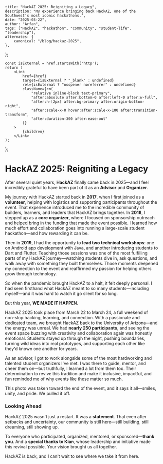 
	title: "HackAZ 2025: Reigniting a Legacy",
	description: "My experience bringing back HackAZ, one of the Southwest's most iconic hackathons.",
	date: "2025-03-22",
	author: "Arfan",
	tags: ["HackAZ", "hackathon", "community", "student-life", "leadership"],
	alternates: {
		canonical: "/blog/hackaz-2025",
	},
};

	const isExternal = href.startsWith('http');
	return (
		<Link
			href={href}
			target={isExternal ? "_blank" : undefined}
			rel={isExternal ? "noopener noreferrer" : undefined}
			className={cn(
				"relative inline-block text-primary",
				"after:absolute after:bottom-0 after:left-0 after:w-full",
				"after:h-[2px] after:bg-primary after:origin-bottom-right",
				"after:scale-x-0 hover:after:scale-x-100 after:transition-transform",
				"after:duration-300 after:ease-out"
			)}
		>
			{children}
		</Link>
	);
};

# HackAZ 2025: Reigniting a Legacy

After several quiet years, **<StyledLink href="https://hack.arizona.edu">HackAZ</StyledLink>** finally came back in 2025—and I feel incredibly grateful to have been part of it as an **Advisor** and **Organizer**.

My journey with HackAZ started back in **2017**, when I first joined as a **volunteer**, helping with logistics and supporting participants throughout the event. That experience introduced me to the incredible community of builders, learners, and leaders that HackAZ brings together. In **2018**, I stepped up as a **core organizer**, where I focused on sponsorship outreach and helped bring in the funding that made the event possible. I learned how much effort and collaboration goes into running a large-scale student hackathon—and how rewarding it can be.

Then in **2019**, I had the opportunity to **lead two technical workshops**: one on Android app development with Java, and another introducing students to Dart and Flutter. Teaching those sessions was one of the most fulfilling parts of my HackAZ journey—watching students dive in, ask questions, and walk away with something they built themselves. Those moments deepened my connection to the event and reaffirmed my passion for helping others grow through technology.

So when the pandemic brought HackAZ to a halt, it felt deeply personal. I had seen firsthand what HackAZ meant to so many students—including myself—and it was hard to watch it go silent for so long.

But this year, **WE MADE IT HAPPEN**.

HackAZ 2025 took place from March 22 to March 24, a full weekend of non-stop hacking, learning, and connection. With a passionate and dedicated team, we brought HackAZ back to the University of Arizona—and the energy was unreal. We had **nearly 250 participants**, and seeing the event space buzzing with creativity and collaboration again was honestly emotional. Students stayed up through the night, pushing boundaries, turning wild ideas into real prototypes, and supporting each other like they'd known one another for years.

As an advisor, I got to work alongside some of the most hardworking and talented student organizers I've met. I was there to guide, mentor, and cheer them on—but truthfully, I learned a lot from them too. Their determination to revive this tradition and make it inclusive, impactful, and fun reminded me of why events like these matter so much.

<MaskedImage
	src={hackaz2025Img}
	alt="HackAZ 2025 Team"
	width={500}
	height={500}
	variant="shape6"
	className="w-[70%] rounded-lg mx-auto"
/>

<div className="flex justify-center">
	<p className="leading-snug mt-2 text-sm">
		This photo was taken toward the end of the event, and it says it all—smiles, unity, and pride. We pulled it off.
	</p>
</div>

### Looking Ahead

HackAZ 2025 wasn't just a restart. It was a **statement**. That even after setbacks and uncertainty, our community is still here—still building, still dreaming, still showing up.

To everyone who participated, organized, mentored, or sponsored—**thank you**. And a **special thanks to Kian**, whose leadership and initiative made this revival possible. Your vision brought us all together.

HackAZ is back, and I can't wait to see where we take it from here.
